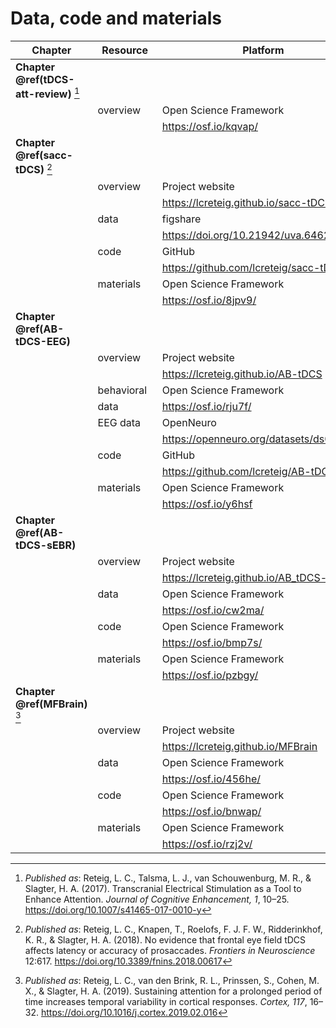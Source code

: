 # Data, code and materials {#resources-supplement}

\vspace{-12pt}

```{=latex}
\begingroup
\renewcommand*{\arraystretch}{1}
\setlength{\tabcolsep}{0pt}
\setlength{\LTleft}{-20cm plus -1fill}
\setlength{\LTright}{\LTleft}
\footnotesize
```

| Chapter                                  | Resource     | Platform                                  | DOI                                |
|------------------------------------------|--------------|-------------------------------------------|------------------------------------|
| __Chapter \@ref(tDCS-att-review)__ [^ch2] |              |                                           |                                    |
|                                          | overview     | Open Science Framework                    | 10.17605/OSF.IO/KQVAP              |
|                                          |              | <https://osf.io/kqvap/>                   |                                    |
| __Chapter \@ref(sacc-tDCS)__ [^ch3]       |              |                                           |                                    |
|                                          | overview     | Project website                           |                                    |
|                                          |              | <https://lcreteig.github.io/sacc-tDCS>    |                                    |
|                                          | data         | figshare                                  | 10.21942/uva.6462770               |
|                                          |              | <https://doi.org/10.21942/uva.6462770.v1> |                                    |
|                                          | code         | GitHub                                    | 10.5281/zenodo.1410502             |
|                                          |              | <https://github.com/lcreteig/sacc-tDCS>   |                                    |
|                                          | materials    | Open Science Framework                    | 10.17605/OSF.IO/8JPV9              |
|                                          |              | <https://osf.io/8jpv9/>                   |                                    |
| __Chapter \@ref(AB-tDCS-EEG)__           |              |                                           |                                    |
|                                          | overview     | Project website                           |                                    |
|                                          |              | <https://lcreteig.github.io/AB-tDCS>      |                                    |
|                                          | behavioral&nbsp;&nbsp;   | Open Science Framework                    | 10.17605/OSF.IO/RJU7F              |
|                                          | data         | <https://osf.io/rju7f/>                   |                                    |
|                                          | EEG data     | OpenNeuro                                 | 10.18112/openneuro.ds001810.v1.1.0 |
|                                          |              | <https://openneuro.org/datasets/ds001810> |                                    |
|                                          | code         | GitHub                                    | 10.5281/zenodo.3233872             |
|                                          |              | <https://github.com/lcreteig/AB-tDCS>     |                                    |
|                                          | materials    | Open Science Framework                    | 10.17605/OSF.IO/Y6HSF              |
|                                          |              | <https://osf.io/y6hsf>                    |                                    |
| __Chapter \@ref(AB-tDCS-sEBR)__          |              |                                           |                                    |
|                                          | overview     | Project website                           |                                    |
|                                          |              | <https://lcreteig.github.io/AB_tDCS-sEBR> |                                    |
|                                          | data         | Open Science Framework                    | 10.17605/OSF.IO/CW2MA              |
|                                          |              | <https://osf.io/cw2ma/>                   |                                    |
|                                          | code         | Open Science Framework                    | 10.17605/OSF.IO/BMP7S              |
|                                          |              | <https://osf.io/bmp7s/>                   |                                    |
|                                          | materials    | Open Science Framework                    | 10.17605/OSF.IO/PZBGY              |
|                                          |              | <https://osf.io/pzbgy/>                   |                                    |
| __Chapter \@ref(MFBrain)__ [^ch6]         |              |                                           |                                    |
|                                          | overview     | Project website                           |                                    |
|                                          |              | <https://lcreteig.github.io/MFBrain>      |                                    |
|                                          | data         | Open Science Framework                    | 10.17605/OSF.IO/456HE              |
|                                          |              | <https://osf.io/456he/>                   |                                    |
|                                          | code         | Open Science Framework                    | 10.17605/OSF.IO/BNWAP              |
|                                          |              | <https://osf.io/bnwap/>                   |                                    |
|                                          | materials    | Open Science Framework                    | 10.17605/OSF.IO/RZ2JV              |
|                                          |              | <https://osf.io/rzj2v/>                   |                                    |

\endgroup

[^ch2]: _Published as_: Reteig, L. C., Talsma, L. J., van Schouwenburg, M. R., & Slagter, H. A. (2017). Transcranial Electrical Stimulation as a Tool to Enhance Attention. _Journal of Cognitive Enhancement, 1_, 10--25. <https://doi.org/10.1007/s41465-017-0010-y>

[^ch3]: _Published as_: Reteig, L. C., Knapen, T., Roelofs, F. J. F. W., Ridderinkhof, K. R., & Slagter, H. A. (2018). No evidence that frontal eye field tDCS affects latency or accuracy of prosaccades. _Frontiers in Neuroscience_ 12:617. <https://doi.org/10.3389/fnins.2018.00617>

[^ch6]: _Published as_: Reteig, L. C., van den Brink, R. L., Prinssen, S., Cohen, M. X., & Slagter, H. A. (2019). Sustaining attention for a prolonged period of time increases temporal variability in cortical responses. *Cortex, 117*, 16--32. <https://doi.org/10.1016/j.cortex.2019.02.016>

\setlength\beforechapskip{50pt}